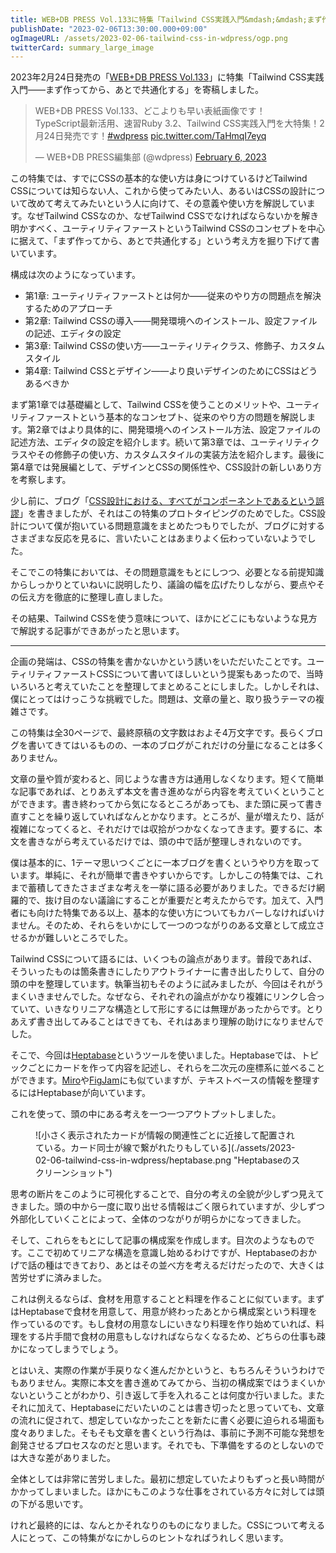 ```yaml
---
title: WEB+DB PRESS Vol.133に特集「Tailwind CSS実践入門&mdash;&mdash;まず作ってから、あとで共通化する」を寄稿しました &#35;wdpress
publishDate: "2023-02-06T13:30:00.000+09:00"
ogImageURL: /assets/2023-02-06-tailwind-css-in-wdpress/ogp.png
twitterCard: summary_large_image
---
```


2023年2月24日発売の「[WEB+DB PRESS Vol.133](https://gihyo.jp/magazine/wdpress/archive/2023/vol133)」に特集「Tailwind CSS実践入門&mdash;&mdash;まず作ってから、あとで共通化する」を寄稿しました。

<blockquote class="twitter-tweet"><p lang="ja" dir="ltr">WEB+DB PRESS Vol.133、どこよりも早い表紙画像です！<br/>TypeScript最新活用、速習Ruby 3.2、Tailwind CSS実践入門を大特集！2月24日発売です！<a href="https://twitter.com/hashtag/wdpress?src=hash&amp;ref_src=twsrc%5Etfw">#wdpress</a> <a href="https://t.co/TaHmqI7eyq">pic.twitter.com/TaHmqI7eyq</a></p>&mdash; WEB+DB PRESS編集部 (@wdpress) <a href="https://twitter.com/wdpress/status/1622416916987129857?ref_src=twsrc%5Etfw">February 6, 2023</a></blockquote> <script async src="https://platform.twitter.com/widgets.js" charset="utf-8"></script>

この特集では、すでにCSSの基本的な使い方は身につけているけどTailwind CSSについては知らない人、これから使ってみたい人、あるいはCSSの設計について改めて考えてみたいという人に向けて、その意義や使い方を解説しています。なぜTailwind CSSなのか、なぜTailwind CSSでなければならないかを解き明かすべく、ユーティリティファーストというTailwind CSSのコンセプトを中心に据えて、「まず作ってから、あとで共通化する」という考え方を掘り下げて書いています。

構成は次のようになっています。

- 第1章: ユーティリティファーストとは何か&mdash;&mdash;従来のやり方の問題点を解決するためのアプローチ
- 第2章: Tailwind CSSの導入&mdash;&mdash;開発環境へのインストール、設定ファイルの記述、エディタの設定
- 第3章: Tailwind CSSの使い方&mdash;&mdash;ユーティリティクラス、修飾子、カスタムスタイル
- 第4章: Tailwind CSSとデザイン&mdash;&mdash;より良いデザインのためにCSSはどうあるべきか

まず第1章では基礎編として、Tailwind CSSを使うことのメリットや、ユーティリティファーストという基本的なコンセプト、従来のやり方の問題を解説します。第2章ではより具体的に、開発環境へのインストール方法、設定ファイルの記述方法、エディタの設定を紹介します。続いて第3章では、ユーティリティクラスやその修飾子の使い方、カスタムスタイルの実装方法を紹介します。最後に第4章では発展編として、デザインとCSSの関係性や、CSS設計の新しいあり方を考察します。

少し前に、ブログ「[CSS設計における、すべてがコンポーネントであるという誤謬](/2022-06-11-css-components)」を書きましたが、それはこの特集のプロトタイピングのためでした。CSS設計について僕が抱いている問題意識をまとめたつもりでしたが、ブログに対するさまざまな反応を見るに、言いたいことはあまりよく伝わっていないようでした。

そこでこの特集においては、その問題意識をもとにしつつ、必要となる前提知識からしっかりとていねいに説明したり、議論の幅を広げたりしながら、要点やその伝え方を徹底的に整理し直しました。

その結果、Tailwind CSSを使う意味について、ほかにどこにもないような見方で解説する記事ができあがったと思います。

---

企画の発端は、CSSの特集を書かないかという誘いをいただいたことです。ユーティリティファーストCSSについて書いてほしいという提案もあったので、当時いろいろと考えていたことを整理してまとめることにしました。しかしそれは、僕にとってはけっこうな挑戦でした。問題は、文章の量と、取り扱うテーマの複雑さです。

この特集は全30ページで、最終原稿の文字数はおよそ4万文字です。長らくブログを書いてきてはいるものの、一本のブログがこれだけの分量になることは多くありません。

文章の量や質が変わると、同じような書き方は通用しなくなります。短くて簡単な記事であれば、とりあえず本文を書き進めながら内容を考えていくということができます。書き終わってから気になるところがあっても、また頭に戻って書き直すことを繰り返していればなんとかなります。ところが、量が増えたり、話が複雑になってくると、それだけでは収拾がつかなくなってきます。要するに、本文を書きながら考えているだけでは、頭の中で話が整理しきれないのです。

僕は基本的に、1テーマ思いつくごとに一本ブログを書くというやり方を取っています。単純に、それが簡単で書きやすいからです。しかしこの特集では、これまで蓄積してきたさまざまな考えを一挙に語る必要がありました。できるだけ網羅的で、抜け目のない議論にすることが重要だと考えたからです。加えて、入門者にも向けた特集である以上、基本的な使い方についてもカバーしなければいけません。そのため、それらをいかにして一つのつながりのある文章として成立させるかが難しいところでした。

Tailwind CSSについて語るには、いくつもの論点があります。普段であれば、そういったものは箇条書きにしたりアウトライナーに書き出したりして、自分の頭の中を整理しています。執筆当初もそのように試みましたが、今回はそれがうまくいきませんでした。なぜなら、それぞれの論点がかなり複雑にリンクし合っていて、いきなりリニアな構造として形にするには無理があったからです。とりあえず書き出してみることはできても、それはあまり理解の助けになりませんでした。

そこで、今回は[Heptabase](https://heptabase.com/)というツールを使いました。Heptabaseでは、トピックごとにカードを作って内容を記述し、それらを二次元の座標系に並べることができます。[Miro](https://miro.com/ja/)や[FigJam](https://www.figma.com/ja/figjam/)にも似ていますが、テキストベースの情報を整理するにはHeptabaseが向いています。

これを使って、頭の中にある考えを一つ一つアウトプットしました。

<figure>
	![小さく表示されたカードが情報の関連性ごとに近接して配置されている。カード同士が線で繋がれたりもしている](./assets/2023-02-06-tailwind-css-in-wdpress/heptabase.png "Heptabaseのスクリーンショット")
</figure>

思考の断片をこのように可視化することで、自分の考えの全貌が少しずつ見えてきました。頭の中から一度に取り出せる情報はごく限られていますが、少しずつ外部化していくことによって、全体のつながりが明らかになってきました。

そして、これらをもとにして記事の構成案を作成します。目次のようなものです。ここで初めてリニアな構造を意識し始めるわけですが、Heptabaseのおかげで話の種はできており、あとはその並べ方を考えるだけだったので、大きくは苦労せずに済みました。

これは例えるならば、食材を用意することと料理を作ることに似ています。まずはHeptabaseで食材を用意して、用意が終わったあとから構成案という料理を作っているのです。もし食材の用意なしにいきなり料理を作り始めていれば、料理をする片手間で食材の用意もしなければならなくなるため、どちらの仕事も疎かになってしまうでしょう。

とはいえ、実際の作業が手戻りなく進んだかというと、もちろんそういうわけでもありません。実際に本文を書き進めてみてから、当初の構成案ではうまくいかないということがわかり、引き返して手を入れることは何度か行いました。またそれに加えて、Heptabaseにだいたいのことは書き切ったと思っていても、文章の流れに促されて、想定していなかったことを新たに書く必要に迫られる場面も度々ありました。そもそも文章を書くという行為は、事前に予測不可能な発想を創発させるプロセスなのだと思います。それでも、下準備をするのとしないのでは大きな差がありました。

全体としては非常に苦労しました。最初に想定していたよりもずっと長い時間がかかってしまいました。ほかにもこのような仕事をされている方々に対しては頭の下がる思いです。

けれど最終的には、なんとかそれなりのものになりました。CSSについて考える人にとって、この特集がなにかしらのヒントなればうれしく思います。
